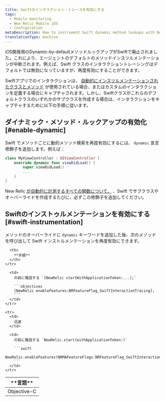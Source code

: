 ```yaml
---
title: Swiftのインタラクション・トレースを有効にする
tags:
  - Mobile monitoring
  - New Relic Mobile iOS
  - Configuration
metaDescription: How to instrument Swift dynamic method lookups with New Relic's iOS instrumentation feature flag.
translationType: machine
---
```


iOS開発用のDynamic-by-defaultメソッドルックアップがSwiftで廃止されました。これにより、エージェントのデフォルトのメソッドインスツルメンテーションが中断されます。例えば、Swift クラスのインタラクショントレーシングはデフォルトでは無効になっていますが、再度有効にすることができます。

Swiftアプリでのインタラクションは、 [自動的にインスツルメンテーションされたクラスとメソッド](/docs/mobile-monitoring/new-relic-mobile-ios/install-configure/work-ios-sdk-api#h2-Automatically-instrumented-classes-and-methods) が使用されている場合、またはカスタムのインタラクションを定義する場合にキャプチャされます。しかし、Swiftクラスがこれらのデフォルトクラスのいずれかのサブクラスを作成する場合は、インタラクションをキャプチャするために以下の手順に従います。

## ダイナミック・メソッド・ルックアップの有効化 [#enable-dynamic]

Swift でメソッドごとに動的メソッド検索を再度有効にするには、 `dynamic` 宣言修飾子を追加します。例えば：

```swift
class MyViewController : UIViewController {
    override dynamic func viewDidLoad() {
        super.viewDidLoad()
        ...
    }
}
```

New Relic [が自動的に計測するすべての関数について、](/docs/mobile-monitoring/mobile-sdk-api/new-relic-mobile-sdk-api/working-ios-sdk-api#h2-Automatically-instrumented-classes-and-methods) 、Swift でサブクラスやオーバーライドを作成するたびに、必ずこの修飾子を追加してください。

## Swiftのインストゥルメンテーションを有効にする [#swift-instrumentation]

メソッドのオーバーライドに `dynamic` キーワードを追加した後、次のメソッドを呼び出して Swift インストルメンテーションを再度有効にできます。

<table>
  <thead>
    <tr>
      <th style={{ width: "150px" }}>
        **言語**
      </th>

      <th>
        **手順**
      </th>
    </tr>
  </thead>

  <tbody>
    <tr>
      <td>
        Objective-C
      </td>

      <td>
        の前に電話する `[NewRelic startWithApplicationToken:...];`

        ```objectivec
        [NewRelic enableFeatures:NRFeatureFlag_SwiftInteractionTracing];
        ```
      </td>
    </tr>

    <tr>
      <td>
        迅速
      </td>

      <td>
        の前に電話する `NewRelic.start(withApplicationToken:)`

        ```swift
        NewRelic.enableFeatures(NRMAFeatureFlags.NRFeatureFlag_SwiftInteractionTracing)
        ```
      </td>
    </tr>
  </tbody>
</table>